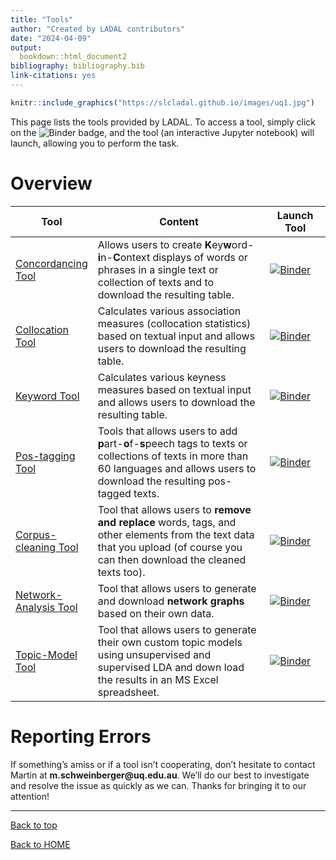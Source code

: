 ```yaml
---
title: "Tools"
author: "Created by LADAL contributors"
date: "2024-04-09"
output:
  bookdown::html_document2
bibliography: bibliography.bib
link-citations: yes
---
```


```r
knitr::include_graphics("https://slcladal.github.io/images/uq1.jpg")
```

This page lists the tools provided by LADAL. To access a tool, simply click on the ![Binder](https://mybinder.org/badge_logo.svg) badge, and the tool (an interactive Jupyter notebook) will launch, allowing you to perform the task.


# Overview {-}


| Tool | Content | Launch Tool  | 
|----------|------------------------------|----------|
|[Concordancing Tool](https://binderhub.atap-binder.cloud.edu.au/v2/gh/SLCLADAL/interactive-notebooks-environment/main?urlpath=git-pull%3Frepo%3Dhttps%253A%252F%252Fgithub.com%252FSLCLADAL%252Finteractive-notebooks%26urlpath%3Dlab%252Ftree%252Finteractive-notebooks%252Fnotebooks%252Fkwictool.ipynb%26branch%3Dmain) | Allows users to create **K**ey**w**ord-**i**n-**C**ontext displays of words or phrases in a single text or collection of texts and to download the resulting table.| [![Binder](https://mybinder.org/badge_logo.svg)](https://binderhub.atap-binder.cloud.edu.au/v2/gh/SLCLADAL/interactive-notebooks-environment/main?urlpath=git-pull%3Frepo%3Dhttps%253A%252F%252Fgithub.com%252FSLCLADAL%252Finteractive-notebooks%26urlpath%3Dlab%252Ftree%252Finteractive-notebooks%252Fnotebooks%252Fkwictool.ipynb%26branch%3Dmain)|
|[Collocation Tool](https://binderhub.atap-binder.cloud.edu.au/v2/gh/SLCLADAL/interactive-notebooks-environment/main?urlpath=git-pull%3Frepo%3Dhttps%253A%252F%252Fgithub.com%252FSLCLADAL%252Finteractive-notebooks%26urlpath%3Dlab%252Ftree%252Finteractive-notebooks%252Fnotebooks%252Famtool.ipynb%26branch%3Dmain) | Calculates various association measures (collocation statistics) based on textual input and allows users to download the resulting table. |[![Binder](https://mybinder.org/badge_logo.svg)](https://binderhub.atap-binder.cloud.edu.au/v2/gh/SLCLADAL/interactive-notebooks-environment/main?urlpath=git-pull%3Frepo%3Dhttps%253A%252F%252Fgithub.com%252FSLCLADAL%252Finteractive-notebooks%26urlpath%3Dlab%252Ftree%252Finteractive-notebooks%252Fnotebooks%252Famtool.ipynb%26branch%3Dmain)|
|[Keyword Tool](https://binderhub.atap-binder.cloud.edu.au/v2/gh/SLCLADAL/interactive-notebooks-environment/main?urlpath=git-pull%3Frepo%3Dhttps%253A%252F%252Fgithub.com%252FSLCLADAL%252Finteractive-notebooks%26urlpath%3Dlab%252Ftree%252Finteractive-notebooks%252Fnotebooks%252Fkeytool.ipynb%26branch%3Dmain) | Calculates various keyness measures  based on textual input and allows users to download the resulting table. | [![Binder](https://mybinder.org/badge_logo.svg)](https://binderhub.atap-binder.cloud.edu.au/v2/gh/SLCLADAL/interactive-notebooks-environment/main?urlpath=git-pull%3Frepo%3Dhttps%253A%252F%252Fgithub.com%252FSLCLADAL%252Finteractive-notebooks%26urlpath%3Dlab%252Ftree%252Finteractive-notebooks%252Fnotebooks%252Fkeytool.ipynb%26branch%3Dmain)|
|[Pos-tagging Tool](https://binderhub.atap-binder.cloud.edu.au/v2/gh/SLCLADAL/interactive-notebooks-environment/main?urlpath=git-pull%3Frepo%3Dhttps%253A%252F%252Fgithub.com%252FSLCLADAL%252Finteractive-notebooks%26urlpath%3Dlab%252Ftree%252Finteractive-notebooks%252Fnotebooks%252Fpostool.ipynb%26branch%3Dmain) | Tools that allows users to add **p**art-**o**f-**s**peech tags to texts or collections of texts in more than 60 languages and allows users to download the resulting pos-tagged texts. | [![Binder](https://mybinder.org/badge_logo.svg)](https://binderhub.atap-binder.cloud.edu.au/v2/gh/SLCLADAL/interactive-notebooks-environment/main?urlpath=git-pull%3Frepo%3Dhttps%253A%252F%252Fgithub.com%252FSLCLADAL%252Finteractive-notebooks%26urlpath%3Dlab%252Ftree%252Finteractive-notebooks%252Fnotebooks%252Fpostool.ipynb%26branch%3Dmain) |
|[Corpus-cleaning Tool](https://binderhub.atap-binder.cloud.edu.au/v2/gh/SLCLADAL/interactive-notebooks-environment/main?urlpath=git-pull%3Frepo%3Dhttps%253A%252F%252Fgithub.com%252FSLCLADAL%252Finteractive-notebooks%26urlpath%3Dlab%252Ftree%252Finteractive-notebooks%252Fnotebooks%252Fstringtool.ipynb%26branch%3Dmain) | Tool that allows users to <b>remove and replace</b> words, tags, and other elements from the text data that you upload (of course you can then download the cleaned texts too). | [![Binder](https://mybinder.org/badge_logo.svg)](https://binderhub.atap-binder.cloud.edu.au/v2/gh/SLCLADAL/interactive-notebooks-environment/main?urlpath=git-pull%3Frepo%3Dhttps%253A%252F%252Fgithub.com%252FSLCLADAL%252Finteractive-notebooks%26urlpath%3Dlab%252Ftree%252Finteractive-notebooks%252Fnotebooks%252Fstringtool.ipynb%26branch%3Dmain) |
|[Network-Analysis Tool](https://binderhub.atap-binder.cloud.edu.au/v2/gh/SLCLADAL/interactive-notebooks-environment/main?urlpath=git-pull%3Frepo%3Dhttps%253A%252F%252Fgithub.com%252FSLCLADAL%252Finteractive-notebooks%26urlpath%3Dlab%252Ftree%252Finteractive-notebooks%252Fnotebooks%252Fnettool.ipynb%26branch%3Dmain) | Tool that allows users to generate and download <b>network graphs</b> based on their own data. | [![Binder](https://mybinder.org/badge_logo.svg)](https://binderhub.atap-binder.cloud.edu.au/v2/gh/SLCLADAL/interactive-notebooks-environment/main?urlpath=git-pull%3Frepo%3Dhttps%253A%252F%252Fgithub.com%252FSLCLADAL%252Finteractive-notebooks%26urlpath%3Dlab%252Ftree%252Finteractive-notebooks%252Fnotebooks%252Fnettool.ipynb%26branch%3Dmain) |
|[Topic-Model Tool](https://binderhub.atap-binder.cloud.edu.au/v2/gh/SLCLADAL/interactive-notebooks-environment/main?urlpath=git-pull%3Frepo%3Dhttps%253A%252F%252Fgithub.com%252FSLCLADAL%252Finteractive-notebooks%26urlpath%3Dlab%252Ftree%252Finteractive-notebooks%252Fnotebooks%252Ftopictool.ipynb%26branch%3Dmain) | Tool that allows users to generate their own custom topic models using unsupervised and supervised LDA and down load the results in an MS Excel spreadsheet.  | [![Binder](https://mybinder.org/badge_logo.svg)](https://binderhub.atap-binder.cloud.edu.au/v2/gh/SLCLADAL/interactive-notebooks-environment/main?urlpath=git-pull%3Frepo%3Dhttps%253A%252F%252Fgithub.com%252FSLCLADAL%252Finteractive-notebooks%26urlpath%3Dlab%252Ftree%252Finteractive-notebooks%252Fnotebooks%252Ftopictool.ipynb%26branch%3Dmain) |

# Reporting Errors {-}

If something's amiss or if a tool isn't cooperating, don't hesitate to contact Martin at **m.schweinberger@uq.edu.au**. We'll do our best to investigate and resolve the issue as quickly as we can. Thanks for bringing it to our attention!


***

[Back to top](#overview)

[Back to HOME](https://ladal.edu.au)



